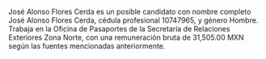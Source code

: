 José Alonso Flores Cerda es un posible candidato con nombre completo José Alonso Flores Cerda, cédula profesional 10747965, y género Hombre. Trabaja en la Oficina de Pasaportes de la Secretaría de Relaciones Exteriores Zona Norte, con una remuneración bruta de 31,505.00 MXN según las fuentes mencionadas anteriormente.